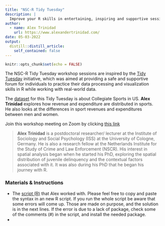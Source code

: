 ```yaml
---
title: "NSC-R Tidy Tuesday"
description: |
  Improve your R skills in entertaining, inspiring and supportive sessions moderated by your own colleagues.
author:
  - name: Alex Trinidad
    url: https://www.alexandertrinidad.com/
date: 05-03-2022
output:
  distill::distill_article:
    self_contained: false
---
```



```r
knitr::opts_chunk$set(echo = FALSE)
```

The NSC-R Tidy Tuesday workshop sessions are inspired by the [Tidy Tuesday](https://www.tidytuesday.com/) initiative, which was aimed at providing a safe and supportive forum for individuals to practice their data processing and visualization skills in R while working with real-world data. 

The [dataset](https://github.com/rfordatascience/tidytuesday/blob/master/data/2022/2022-03-29/readme.md) for this Tidy Tuesday is about Collegiate Sports in US. **Alex Trinidad** explores how revenue and expenditure are distributed in sports. He also looks at the differences in sport revenues and expenditures between men and women.    

Join this workshop meeting on Zoom by clicking [this link](https://us02web.zoom.us/j/86710142987?pwd=L2o3dDdnZk5OSlJUOFlyNktMMDlpUT09)

> **Alex Trinidad** is a postdoctoral researcher/ lecturer at the Institute of Sociology and Social Psychology (ISS) at the University of Cologne, Germany. He is also a research fellow at the Netherlands Institute for the Study of Crime and Law Enforcement (NSCR). His interest in spatial analysis began when he started his PhD, exploring the spatial distribution of juvenile delinquency and the contextual factors associated with it. It was also during his PhD that he began his journey with R. 


### Materials & Instructions

- The [script (R)](https://github.com/alexandertrinidad/tidy_tuesday/blob/main/tt_nscr_03_05.R) that Alex worked with. Please feel free to copy and paste the syntax in an new R script. If you run the whole script be aware that some errors will come up. Those are made on purpose, and the solution is in the next lines. If the error is due to a lack of package, check some of the comments (#) in the script, and install the needed package. 
- 


